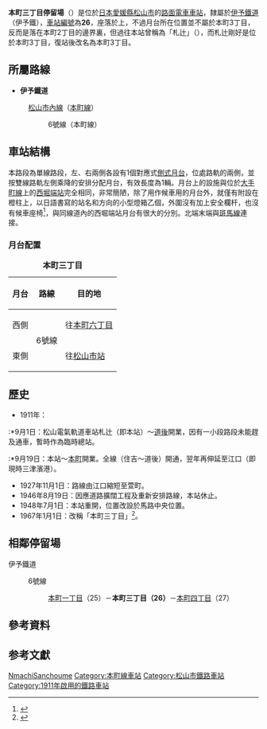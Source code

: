 {{日本車站資訊
|公司色     = orange
|文字色     =
|站名       = 本町三丁目停留場
|圖片       = HONMACHI3CHOMEST.JPG
|pxl        = 
|圖片說明   = 本町三丁目站全景（2008年10月）
|日文原名   = 本町三丁目
|平假名     = ほんまちさんちょうめ
|羅馬拼音   = Hommachi 3<ref>[http://www.iyotetsu.co.jp/rosen/map/rail_shinai/rail_shinai_all.pdf 2015年7月新版路線圖] {{Wayback|url=http://www.iyotetsu.co.jp/rosen/map/rail_shinai/rail_shinai_all.pdf |date=20181227145942 }}採用了數字表示丁目名稱。</ref>
|副站名     = 
|前一站     = 25 [[本町一丁目停留場|西堀端]]
|前一站距離 = 0.6
|後一站距離 = 0.3
|後一站     = [[本町四丁目停留場|本町四丁目]] 27
|電報略號   = 
|車站編號   = {{車站編號c|#000000|26}}
|所屬公司   = [[伊予鐵道|伊予鐵道]]（伊予鐵）
|所屬路線   = {{Color|orange|■}}[[松山市內線|松山市內線]]（[[本町線|本町線]]）
|距離       = 0.6
|起站       = [[西堀端站|西堀端]]
|所在地     = [[愛媛縣|愛媛縣]][[松山市|松山市]]本町2丁目
|車站構造   = [[地面車站|地面車站]]
|月台配置   = 2面1線
|啟用年月日 = 
|廢止年月日 =
|上下車人次 = 
|統計年度   = 
|備註       = 
}}

'''本町三丁目停留場'''（{{jpn|j=本町三丁目停留場|hg=ほんまちさんちょうめていりゅうじょう|rm=Hommachi-Sanchō teiryūjō|f=y}}）是位於[[日本|日本]][[愛媛縣|愛媛縣]][[松山市|松山市]]的[[路面電車|路面電車]][[車站|車站]]，隸屬於[[伊予鐵道|伊予鐵道]]（伊予鐵），[[車站編號|車站編號]]為'''26'''，座落於{{link-ja|國道196號|国道196号}}上，不過月台所在位置並不屬於本町3丁目，反而是落在本町2丁目的邊界裏，但過往本站曾稱為「札辻」（{{lang|ja|札の辻}}），而札辻剛好是位於本町3丁目，復站後改名為本町3丁目。

==所屬路線==
*'''伊予鐵道'''
:[[松山市內線|松山市內線]]（[[本町線|本町線]]）
::{{Color|black|■}}6號線（本町線）

==車站結構==
本路段為單線路段，左、右兩側各設有1個對應式[[側式月台|側式月台]]，位處路軌的兩側，並按雙線路軌左側乘降的安排分配月台，有效長度為1輛。月台上的設施與位於[[大手町線|大手町線]]上的[[西堀端站|西堀端站]]完全相同，非常簡陋，除了用作候車用的月台外，就僅有附設在橙柱上，以日語書寫的站名和方向的小型燈箱乙個，外圍沒有加上安全欄杆，也沒有候車座椅<ref>{{Cite web |url=http://www.kukanzeneki.net/all/matuyama/25.html |title=非官方車站介紹。 |access-date=2015-03-03 |archive-date=2016-04-23 |archive-url=https://web.archive.org/web/20160423224014/http://kukanzeneki.net/all/matuyama/25.html |dead-url=no }}</ref>，與同線道內的西堀端站月台有很大的分別。北端末端與[[斑馬線|斑馬線]]連接。
===月台配置===
{| class="wikitable" rules="rows"
|-
|+ '''本町三丁目'''
|-
!月台!!路線!!目的地
|-
!西側
|rowspan=2|{{Color|black|■}}6號線
|往[[本町六丁目停留場|本町六丁目]]
|-
!東側
|往[[松山市站|松山市站]]
|}


==歷史==
*1911年：
:*9月1日：松山電氣軌道車站札辻（即本站）～[[道後溫泉站|道後]]開業，因有一小段路段未能趕及通車，暫時作為臨時總站。
:*9月19日：本站～[[本町四丁目站|本町]]開業。全線（住吉～道後）開通，翌年再伸延至江口（即現時三津濱港）。
*1927年11月1日：路線由江口縮短至萱町。
*1946年8月19日：因應道路擴闊工程及重新安排路線，本站休止。
*1948年7月1日：本站重開，位置改設於馬路中央位置。
*1967年1月1日：改稱「本町三丁目」<ref>{{Cite web |url=http://cvnweb.bai.ne.jp/~tetsu/R-Iyotetsu16.htm |title=1960年代的松山市內線（城南線　本町線） |access-date=2015-03-04 |archive-date=2016-09-18 |archive-url=https://web.archive.org/web/20160918174816/http://cvnweb.bai.ne.jp/~tetsu/R-Iyotetsu16.htm |dead-url=no }}</ref>。

==相鄰停留場==
; 伊予鐵道
: {{Color|black|■}}6號線
:: [[本町一丁目停留場|本町一丁目]]（25）－'''本町三丁目（26）'''－[[本町四丁目停留場|本町四丁目]]（27）

==參考資料==
{{reflist}}

== 参考文獻 ==
{{Cite book|
|author=大野鐵、速水純
|year=2006
|title=《伊予鉄が走る街 今昔》
|publisher=JTBパブリッシング
|isbn=4-533-06410-8
}}

{{伊予鐵道松山市內線}}

{{Commons|Category:Hommachi-San-Chōme Station}}
{{DEFAULTSORT:Hommachi-Sanchome}}
[[Category:日本鐵路車站_Ho|NmachiSanchoume]]
[[Category:本町線車站|Category:本町線車站]]
[[Category:松山市鐵路車站|Category:松山市鐵路車站]]
[[Category:1911年啟用的鐵路車站|Category:1911年啟用的鐵路車站]]